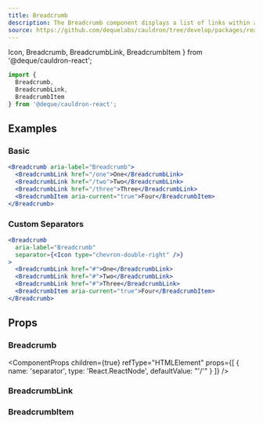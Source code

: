 ```yaml
---
title: Breadcrumb
description: The Breadcrumb component displays a list of links within a hierarchy and allows navigation back through them.
source: https://github.com/dequelabs/cauldron/tree/develop/packages/react/src/components/Breadcrumb/Breadcrumb.tsx
---
```


  Icon,
  Breadcrumb,
  BreadcrumbLink,
  BreadcrumbItem
} from '@deque/cauldron-react';

```js
import {
  Breadcrumb,
  BreadcrumbLink,
  BreadcrumbItem
} from '@deque/cauldron-react';
```

## Examples

### Basic

```jsx example
<Breadcrumb aria-label="Breadcrumb">
  <BreadcrumbLink href="/one">One</BreadcrumbLink>
  <BreadcrumbLink href="/two">Two</BreadcrumbLink>
  <BreadcrumbLink href="/three">Three</BreadcrumbLink>
  <BreadcrumbItem aria-current="true">Four</BreadcrumbItem>
</Breadcrumb>
```

### Custom Separators

```jsx example
<Breadcrumb
  aria-label="Breadcrumb"
  separator={<Icon type="chevron-double-right" />}
>
  <BreadcrumbLink href="#">One</BreadcrumbLink>
  <BreadcrumbLink href="#">Two</BreadcrumbLink>
  <BreadcrumbLink href="#">Three</BreadcrumbLink>
  <BreadcrumbItem aria-current="true">Four</BreadcrumbItem>
</Breadcrumb>
```

## Props

### Breadcrumb

<ComponentProps
  children={true}
  refType="HTMLElement"
  props={[
    {
      name: 'separator',
      type: 'React.ReactNode',
      defaultValue: "'/'"
    }
  ]}
/>

### BreadcrumbLink

<ComponentProps children={true} refType="HTMLAnchorElement" />

### BreadcrumbItem

<ComponentProps children={true} refType="HTMLSpanElement" />
